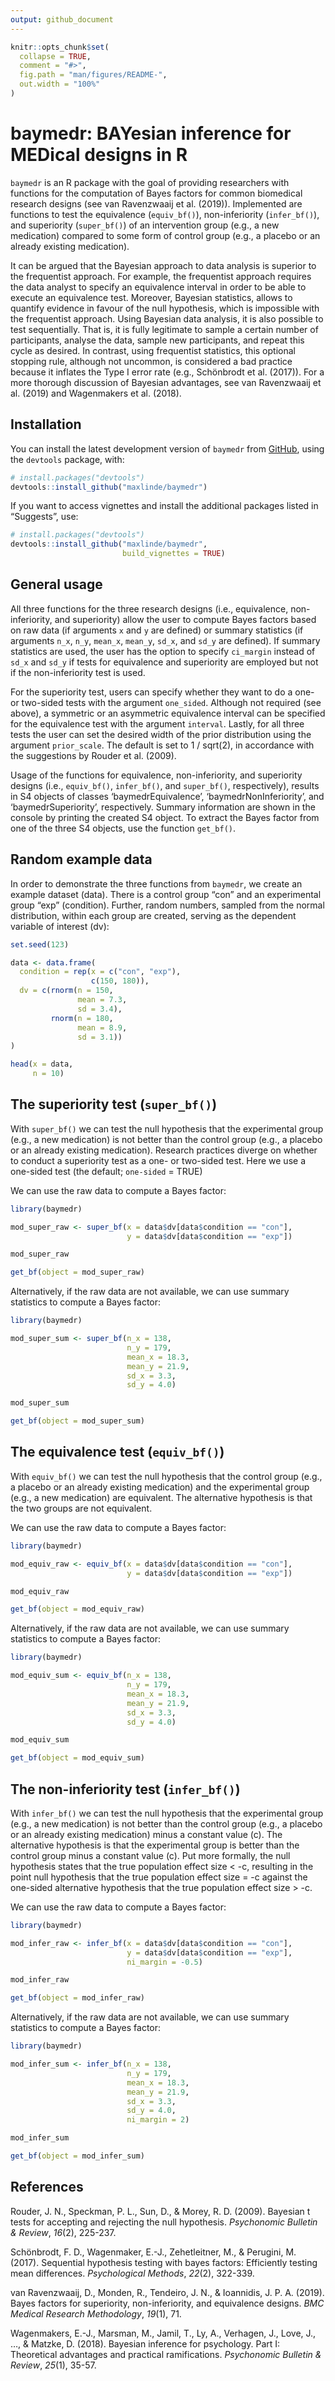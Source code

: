 ```yaml
---
output: github_document
---
```


<!-- README.md is generated from README.Rmd. Please edit that file -->

```r
knitr::opts_chunk$set(
  collapse = TRUE,
  comment = "#>",
  fig.path = "man/figures/README-",
  out.width = "100%"
)
```
# baymedr: BAYesian inference for MEDical designs in R

<!-- badges: start -->
<!-- badges: end -->

`baymedr` is an R package with the goal of providing researchers with functions for the computation of Bayes factors for common biomedical research designs (see van Ravenzwaaij et al. (2019)). Implemented are functions to test the equivalence (`equiv_bf()`), non-inferiority (`infer_bf()`), and superiority (`super_bf()`) of an intervention group (e.g., a new medication) compared to some form of control group (e.g., a placebo or an already existing medication).

It can be argued that the Bayesian approach to data analysis is superior to the frequentist approach. For example, the frequentist approach requires the data analyst to specify an equivalence interval in order to be able to execute an equivalence test. Moreover, Bayesian statistics, allows to quantify evidence in favour of the null hypothesis, which is impossible with the frequentist approach. Using Bayesian data analysis, it is also possible to test sequentially. That is, it is fully legitimate to sample a certain number of participants, analyse the data, sample new participants, and repeat this cycle as desired. In contrast, using frequentist statistics, this optional stopping rule, although not uncommon, is considered a bad practice because it inflates the Type I error rate (e.g., Schönbrodt et al. (2017)). For a more thorough discussion of Bayesian advantages, see van Ravenzwaaij et al. (2019) and Wagenmakers et al. (2018).

## Installation

You can install the latest development version of `baymedr` from [GitHub](https://github.com/), using the `devtools` package, with:

``` r
# install.packages("devtools")
devtools::install_github("maxlinde/baymedr")
```

If you want to access vignettes and install the additional packages listed in "Suggests", use:

``` r
# install.packages("devtools")
devtools::install_github("maxlinde/baymedr",
                         build_vignettes = TRUE)
```

## General usage

All three functions for the three research designs (i.e., equivalence, non-inferiority, and superiority) allow the user to compute Bayes factors based on raw data (if arguments `x` and `y` are defined) or summary statistics (if arguments `n_x`, `n_y`, `mean_x`, `mean_y`, `sd_x`, and `sd_y` are defined). If summary statistics are used, the user has the option to specify `ci_margin` instead of `sd_x` and `sd_y` if tests for equivalence and superiority are employed but not if the non-inferiority test is used.

For the superiority test, users can specify whether they want to do a one- or two-sided tests with the argument `one_sided`. Although not required (see above), a symmetric or an asymmetric equivalence interval can be specified for the equivalence test with the argument `interval`. Lastly, for all three tests the user can set the desired width of the prior distribution using the argument `prior_scale`. The default is set to 1 / sqrt(2), in accordance with the suggestions by Rouder et al. (2009).

Usage of the functions for equivalence, non-inferiority, and superiority designs (i.e., `equiv_bf()`, `infer_bf()`, and `super_bf()`, respectively), results in S4 objects of classes 'baymedrEquivalence', 'baymedrNonInferiority', and 'baymedrSuperiority', respectively. Summary information are shown in the console by printing the created S4 object. To extract the Bayes factor from one of the three S4 objects, use the function `get_bf()`.

## Random example data

In order to demonstrate the three functions from `baymedr`, we create an example dataset (data). There is a control group "con" and an experimental group "exp" (condition). Further, random numbers, sampled from the normal distribution, within each group are created, serving as the dependent variable of interest (dv):

``` r
set.seed(123)

data <- data.frame(
  condition = rep(x = c("con", "exp"),
                  c(150, 180)),
  dv = c(rnorm(n = 150,
               mean = 7.3,
               sd = 3.4),
         rnorm(n = 180,
               mean = 8.9,
               sd = 3.1))
)

head(x = data,
     n = 10)
```

## The superiority test (`super_bf()`)

With `super_bf()` we can test the null hypothesis that the experimental group (e.g., a new medication) is not better than the control group (e.g., a placebo or an already existing medication). Research practices diverge on whether to conduct a superiority test as a one- or two-sided test. Here we use a one-sided test (the default; `one-sided` = TRUE)

We can use the raw data to compute a Bayes factor:

``` r
library(baymedr)

mod_super_raw <- super_bf(x = data$dv[data$condition == "con"],
                          y = data$dv[data$condition == "exp"])

mod_super_raw

get_bf(object = mod_super_raw)
```

Alternatively, if the raw data are not available, we can use summary statistics to compute a Bayes factor:

``` r
library(baymedr)

mod_super_sum <- super_bf(n_x = 138,
                          n_y = 179,
                          mean_x = 18.3,
                          mean_y = 21.9,
                          sd_x = 3.3,
                          sd_y = 4.0)

mod_super_sum

get_bf(object = mod_super_sum)
```

## The equivalence test (`equiv_bf()`)

With `equiv_bf()` we can test the null hypothesis that the control group (e.g., a placebo or an already existing medication) and the experimental group (e.g., a new medication) are equivalent. The alternative hypothesis is that the two groups are not equivalent.

We can use the raw data to compute a Bayes factor:

``` r
library(baymedr)

mod_equiv_raw <- equiv_bf(x = data$dv[data$condition == "con"],
                          y = data$dv[data$condition == "exp"])

mod_equiv_raw

get_bf(object = mod_equiv_raw)
```

Alternatively, if the raw data are not available, we can use summary statistics to compute a Bayes factor:

``` r
library(baymedr)

mod_equiv_sum <- equiv_bf(n_x = 138,
                          n_y = 179,
                          mean_x = 18.3,
                          mean_y = 21.9,
                          sd_x = 3.3,
                          sd_y = 4.0)

mod_equiv_sum

get_bf(object = mod_equiv_sum)
```

## The non-inferiority test (`infer_bf()`)

With `infer_bf()` we can test the null hypothesis that the experimental group (e.g., a new medication) is not better than the control group (e.g., a placebo or an already existing medication) minus a constant value (c). The alternative hypothesis is that the experimental group is better than the control group minus a constant value (c). Put more formally, the null hypothesis states that the true population effect size < -c, resulting in the point null hypothesis that the true population effect size = -c against the one-sided alternative hypothesis that the true population effect size > -c.

We can use the raw data to compute a Bayes factor:

``` r
library(baymedr)

mod_infer_raw <- infer_bf(x = data$dv[data$condition == "con"],
                          y = data$dv[data$condition == "exp"],
                          ni_margin = -0.5)

mod_infer_raw

get_bf(object = mod_infer_raw)
```

Alternatively, if the raw data are not available, we can use summary statistics to compute a Bayes factor:

``` r
library(baymedr)

mod_infer_sum <- infer_bf(n_x = 138,
                          n_y = 179,
                          mean_x = 18.3,
                          mean_y = 21.9,
                          sd_x = 3.3,
                          sd_y = 4.0,
                          ni_margin = 2)

mod_infer_sum

get_bf(object = mod_infer_sum)
```

## References

Rouder, J. N., Speckman, P. L., Sun, D., & Morey, R. D. (2009). Bayesian t tests for accepting and rejecting the null hypothesis. *Psychonomic Bulletin & Review*, *16*(2), 225-237.

Schönbrodt, F. D., Wagenmaker, E.-J., Zehetleitner, M., & Perugini, M. (2017). Sequential hypothesis testing with bayes factors: Efficiently testing mean differences. *Psychological Methods*, *22*(2), 322-339.

van Ravenzwaaij, D., Monden, R., Tendeiro, J. N., & Ioannidis, J. P. A. (2019). Bayes factors for superiority, non-inferiority, and equivalence designs. *BMC Medical Research Methodology*, *19*(1), 71.

Wagenmakers, E.-J., Marsman, M., Jamil, T., Ly, A., Verhagen, J., Love, J., ..., & Matzke, D. (2018). Bayesian inference for psychology. Part I: Theoretical advantages and practical ramifications. *Psychonomic Bulletin & Review*, *25*(1), 35-57.
